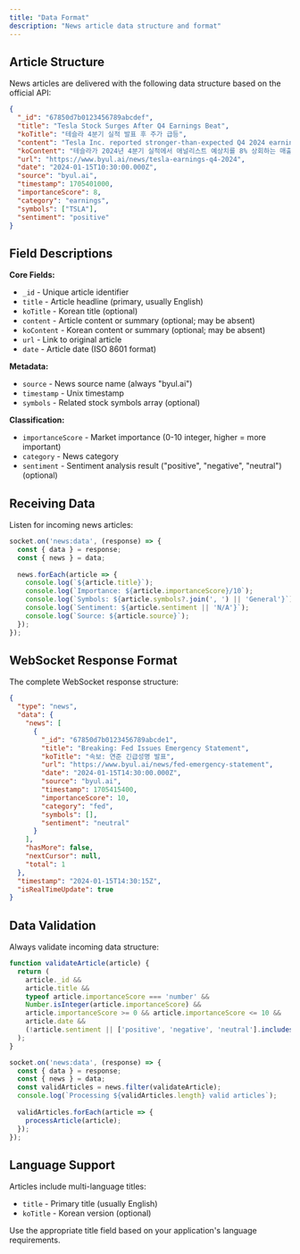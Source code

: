 ```yaml
---
title: "Data Format"
description: "News article data structure and format"
---
```


## Article Structure

News articles are delivered with the following data structure based on the official API:

```json
{
  "_id": "67850d7b0123456789abcdef",
  "title": "Tesla Stock Surges After Q4 Earnings Beat",
  "koTitle": "테슬라 4분기 실적 발표 후 주가 급등",
  "content": "Tesla Inc. reported stronger-than-expected Q4 2024 earnings, with revenue beating analyst estimates by 8%. The electric vehicle maker delivered 484,507 vehicles in Q4, up 15% year-over-year, driving shares up 12% in after-hours trading.",
  "koContent": "테슬라가 2024년 4분기 실적에서 애널리스트 예상치를 8% 상회하는 매출을 기록했습니다. 이 전기차 제조업체는 4분기에 484,507대를 인도하며 전년 대비 15% 증가했고, 시간외 거래에서 주가가 12% 상승했습니다.",
  "url": "https://www.byul.ai/news/tesla-earnings-q4-2024",
  "date": "2024-01-15T10:30:00.000Z",
  "source": "byul.ai",
  "timestamp": 1705401000,
  "importanceScore": 8,
  "category": "earnings",
  "symbols": ["TSLA"],
  "sentiment": "positive"
}
```

## Field Descriptions

**Core Fields:**
- `_id` - Unique article identifier
- `title` - Article headline (primary, usually English)
- `koTitle` - Korean title (optional)
- `content` - Article content or summary (optional; may be absent)
- `koContent` - Korean content or summary (optional; may be absent)
- `url` - Link to original article
- `date` - Article date (ISO 8601 format)

**Metadata:**
- `source` - News source name (always "byul.ai")
- `timestamp` - Unix timestamp
- `symbols` - Related stock symbols array (optional)

**Classification:**
- `importanceScore` - Market importance (0-10 integer, higher = more important)
- `category` - News category
- `sentiment` - Sentiment analysis result ("positive", "negative", "neutral") (optional)

## Receiving Data

Listen for incoming news articles:

```javascript
socket.on('news:data', (response) => {
  const { data } = response;
  const { news } = data;
  
  news.forEach(article => {
    console.log(`${article.title}`);
    console.log(`Importance: ${article.importanceScore}/10`);
    console.log(`Symbols: ${article.symbols?.join(', ') || 'General'}`);
    console.log(`Sentiment: ${article.sentiment || 'N/A'}`);
    console.log(`Source: ${article.source}`);
  });
});
```

## WebSocket Response Format

The complete WebSocket response structure:

```json
{
  "type": "news",
  "data": {
    "news": [
      {
        "_id": "67850d7b0123456789abcde1",
        "title": "Breaking: Fed Issues Emergency Statement",
        "koTitle": "속보: 연준 긴급성명 발표",
        "url": "https://www.byul.ai/news/fed-emergency-statement",
        "date": "2024-01-15T14:30:00.000Z",
        "source": "byul.ai",
        "timestamp": 1705415400,
        "importanceScore": 10,
        "category": "fed",
        "symbols": [],
        "sentiment": "neutral"
      }
    ],
    "hasMore": false,
    "nextCursor": null,
    "total": 1
  },
  "timestamp": "2024-01-15T14:30:15Z",
  "isRealTimeUpdate": true
}
```

## Data Validation

Always validate incoming data structure:

```javascript
function validateArticle(article) {
  return (
    article._id &&
    article.title &&
    typeof article.importanceScore === 'number' &&
    Number.isInteger(article.importanceScore) &&
    article.importanceScore >= 0 && article.importanceScore <= 10 &&
    article.date &&
    (!article.sentiment || ['positive', 'negative', 'neutral'].includes(article.sentiment))
  );
}

socket.on('news:data', (response) => {
  const { data } = response;
  const { news } = data;
  const validArticles = news.filter(validateArticle);
  console.log(`Processing ${validArticles.length} valid articles`);
  
  validArticles.forEach(article => {
    processArticle(article);
  });
});
```


## Language Support

Articles include multi-language titles:
- `title` - Primary title (usually English)
- `koTitle` - Korean version (optional)

Use the appropriate title field based on your application's language requirements.